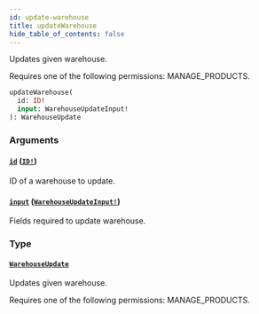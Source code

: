 ```yaml
---
id: update-warehouse
title: updateWarehouse
hide_table_of_contents: false
---
```


Updates given warehouse.

Requires one of the following permissions: MANAGE_PRODUCTS.

```graphql
updateWarehouse(
  id: ID!
  input: WarehouseUpdateInput!
): WarehouseUpdate
```

### Arguments

#### [`id`](#) ([`ID!`](../../../developer/api-reference/scalars/id))

ID of a warehouse to update.

#### [`input`](#) ([`WarehouseUpdateInput!`](../../../developer/api-reference/inputs/warehouse-update-input))

Fields required to update warehouse.

### Type

#### [`WarehouseUpdate`](../../../developer/api-reference/objects/warehouse-update)

Updates given warehouse.

Requires one of the following permissions: MANAGE_PRODUCTS.
